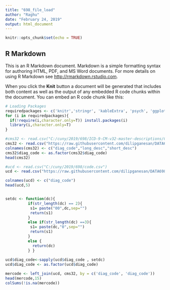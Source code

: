 ```yaml
---
title: "698_file_load"
author: "Raghu"
date: "February 24, 2019"
output: html_document
---
```


```r
knitr::opts_chunk$set(echo = TRUE)
```

## R Markdown

This is an R Markdown document. Markdown is a simple formatting syntax for authoring HTML, PDF, and MS Word documents. For more details on using R Markdown see <http://rmarkdown.rstudio.com>.

When you click the **Knit** button a document will be generated that includes both content as well as the output of any embedded R code chunks within the document. You can embed an R code chunk like this:

```r

# Loading Packages
requiredpackages <- c('knitr','stringr', 'kableExtra', 'psych', 'ggplot2', 'reshape2', 'corrplot', 'tidyr', 'dplyr', 'plyr')
for (i in requiredpackages){
  if(!require(i,character.only=T)) install.packages(i)
  library(i,character.only=T)
}

#cms32 <- read.csv("C:/cuny/2019/698/ICD-9-CM-v32-master-descriptions/CMS32_DESC_LONG_SHORT_DX.csv")
cms32 <- read.csv("https://raw.githubusercontent.com/dilipganesan/DATA698/master/CMS32_DESC_LONG_SHORT_DX.csv")
colnames(cms32) <- c("diag_code","long_desc","short_desc")
cms32$diag_code <- as.factor(cms32$diag_code)
head(cms32)

#ucd <- read.csv("C:/cuny/2019/698/code.csv")
ucd <- read.csv("https://raw.githubusercontent.com/dilipganesan/DATA698/master/code.csv")

colnames(ucd) <- c("diag_code")
head(ucd,5)


setdc <- function(dc){
          if(str_length(dc) == 2){
           s1= paste("00",dc,sep="")
           return(s1)
          }
          else if(str_length(dc) ==3){
           s1= paste(dc,"0",sep="")
           return(s1)  
          }
          else { 
            return(dc)
          } }
        
ucd$diag_code<-sapply(ucd$diag_code , setdc)
ucd$diag_code <- as.factor(ucd$diag_code)

mercode <- left_join(ucd, cms32, by = c('diag_code', 'diag_code'))
head(mercode,15)
colSums(!is.na(mercode))
```


